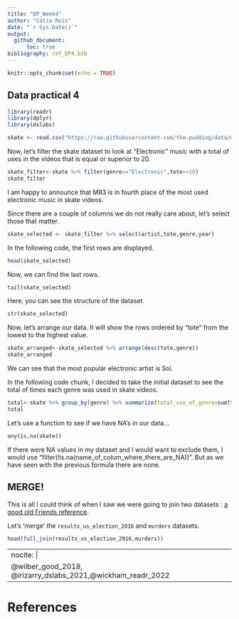 ```yaml
---
title: "DP_Week4"
author: "Cátia Reis"
date: "`r Sys.Date()`"
output: 
  github_document:
      toc: true
bibliography: ref_DP4.bib
---
```


```r
knitr::opts_chunk$set(echo = TRUE)
```

## Data practical 4

```r
library(readr)
library(dplyr)
library(dslabs)
```

```r
skate <- read.csv("https://raw.githubusercontent.com/the-pudding/data/master/skate-music/soundtrack_data.csv")
```

Now, let's filter the skate dataset to look at "Electronic" music with a total of uses in the videos that is equal or superior to 20.
```r
skate_filter<-skate %>% filter(genre=="Electronic",tote>=10)
skate_filter
```

I am happy to announce that M83 is in fourth place of the most used electronic music in skate videos.  



Since there are a couple of columns we do not really care about, let's select those that matter. 

```r
skate_selected <- skate_filter %>% select(artist,tote,genre,year)
```

In the following code, the first rows are displayed. 
```r
head(skate_selected)
```


Now, we can find the last rows. 
```r
tail(skate_selected)
```

Here, you can see the structure of the dataset. 
```r
str(skate_selected)
```

Now, let's arrange our data. It will show the rows ordered by "tote" from the lowest to the highest value.

```r
skate_arranged<-skate_selected %>% arrange(desc(tote,genre))
skate_arranged
```

We can see that the most popular electronic artist is Sol. 

<!--Describe any patterns or lack of patterns that you see in the data (note: you can also rearrange the data in other ways if that helps, but look at it and write up in a sentence or two your findings)-->


In the following code chunk, I decided to take the initial dataset to see the total of times each genre was used in skate videos. 
```r
total<-skate %>% group_by(genre) %>% summarize(total_use_of_genre=sum(tote)) %>% arrange(desc(total_use_of_genre))
total
```

Let's use a function to see if we have NA's in our data...
```r
any(is.na(skate))
```

If there were NA values in my dataset and I would want to exclude them, I would use "filter(!is.na(name_of_colum_where_there_are_NA))". But as we have seen with the previous formula there are none. 


## MERGE! 

This is all I could think of when I saw we were going to join two datasets : [a good old Friends reference](https://youtu.be/lP2pz7E7hm4?t=15). 

Let's 'merge' the `results_us_election_2016` and `murders` datasets. 
```r
head(full_join(results_us_election_2016,murders))
```
<!-- describe relationship -->

---
nocite: |
  @wilber_good_2018,  @irizarry_dslabs_2021,@wickham_readr_2022
---

# References




